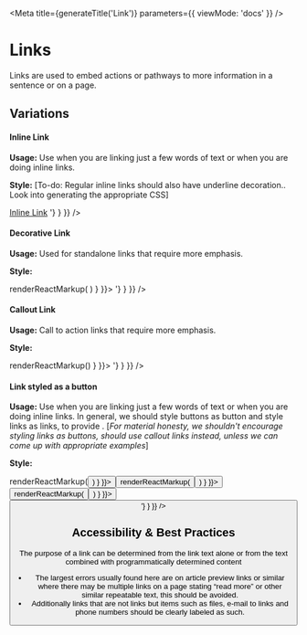 
<Meta
  title={generateTitle('Link')}
  parameters={{
    viewMode: 'docs'
  }}
/>

# Links
Links are used to embed actions or pathways to more information in a sentence or on a page.

## Variations

#### Inline Link
**Usage:** Use when you are linking just a few words of text or when you are doing inline links.

**Style:** [To-do: Regular inline links should also have underline decoration.. Look into generating the appropriate CSS]

<Canvas>
  <Story
    name="link">
      <a href="#">Inline Link</a>
  </Story>
  <Story
    name="link-css"
    parameters={{ docs: { source: {code: '// Link to CSS: <link rel="stylesheet" href="https://unpkg.com/@massds/mayflower-assets@[version]/css/decorative-link.css">'} } }} />
</Canvas>

#### Decorative Link
**Usage:** Used for standalone links that require more emphasis.

**Style:**

<Canvas>
  <Story
    name="link-decorative"
    parameters={{ docs: { transformSource: () => renderReactMarkup(
    <DecorativeLink text="Decorative Link"/>) } }}>
    <DecorativeLink text="Decorative Link"/>
  </Story>
  <Story
    name="link-decorative-css"
    parameters={{ docs: { source: {code: '// Link to CSS: <link rel="stylesheet" href="https://unpkg.com/@massds/mayflower-assets@[version]/css/decorative-link.css">'} } }} />
</Canvas>


#### Callout Link
**Usage:** Call to action links that require more emphasis.

**Style:**

<Canvas>
  <Story
    name="link-callout"
    parameters={{ docs: { transformSource: () => renderReactMarkup(<CalloutLink text="Callout Link"/>) } }}>
      <CalloutLink text="Callout Link"/>
  </Story>
  <Story
    name="link-callout-css"
    parameters={{ docs: { source: {code: '// Link to CSS: <link rel="stylesheet" href="https://unpkg.com/@massds/mayflower-assets@[version]/css/callout-link.css">'} } }} />
</Canvas>


#### Link styled as a button
**Usage:** Use when you are linking just a few words of text or when you are doing inline links. In general, we should style buttons as button and style links as links, to provide . [*For material honesty, we shouldn't encourage styling links as buttons, should use callout links instead, unless we can come up with appropriate examples*]

**Style:**

<Canvas>
  <Story
    name="link-button-primary"
    parameters={{ docs: { transformSource: () => renderReactMarkup(<Button href="#" text="Button as a link" usage="" type="submit"/>) } }}>
      <Button href="#" text="Button as a link" usage="" type="submit"/>
  </Story>
  <Story
    name="link-button-secondary"
    parameters={{ docs: { transformSource: () => renderReactMarkup(<Button href="#" text="Button as a link" usage="secondary"/>) } }}>
      <Button href="#" text="Button as a link" usage="secondary"/>
  </Story>
  <Story
    name="link-button-tertiary"
    parameters={{ docs: { transformSource: () => renderReactMarkup(  <Button href="#" text="Button as a link" usage="tertiary"/>) } }}>
        <Button href="#" text="Button as a link" usage="tertiary"/>
  </Story>
  <Story
    name="link-button-css"
    parameters={{ docs: { source: {code: '// Link to CSS: <link rel="stylesheet" href="https://unpkg.com/@massds/mayflower-assets@[version]/css/button.css">'} } }} />
</Canvas>


## Accessibility & Best Practices
The purpose of a link can be determined from the link text alone or from the text combined with programmatically determined content

* The largest errors usually found here are on article preview links or similar where there may be multiple links on a page stating “read more” or other similar repeatable text, this should be avoided.
* Additionally links that are not links but items such as files, e-mail to links and phone numbers should be clearly labeled as such.

